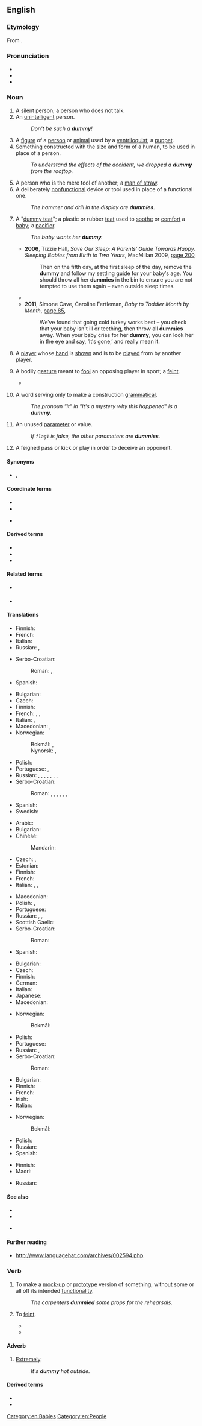 ==English==

===Etymology===
From {{suffix|en|dumb|y}}.

===Pronunciation===
* {{IPA|/ˈdʌmi/|lang=en}}
* {{audio|EN-AU ck1 dummy.ogg|Audio (AU)|lang=en}}
* {{rhymes|ʌmi|lang=en}}

===Noun===
{{en-noun|dummies}}

# A silent person; a person who does not talk.
# An [[unintelligent]] person.
#: ''Don't be such a '''dummy'''!''
# A [[figure]] of a [[person]] or [[animal]] used by a [[ventriloquist]]; a [[puppet]].
# Something constructed with the size and form of a human, to be used in place of a person.
#: ''To understand the effects of the accident, we dropped a '''dummy''' from the rooftop.''
# A person who is the mere tool of another; a [[man of straw]].
# A deliberately [[nonfunctional]] device or tool used in place of a functional one.
#: ''The hammer and drill in the display are '''dummies'''.''
# {{lb|en|AU|UK|NZ}} A "[[dummy teat]]"; a plastic or rubber [[teat]] used to [[soothe]] or [[comfort]] a [[baby]]; a [[pacifier]]. {{defdate|from 20th c.}}
#: {{syn|en|Thesaurus:pacifier}}
#: ''The baby wants her '''dummy'''.''
#* '''2006''', Tizzie Hall, ''Save Our Sleep: A Parents′ Guide Towards Happy, Sleeping Babies from Birth to Two Years'', MacMillan 2009, [http://books.google.com.au/books?id=dLgyUaMpYukC&pg=PA200&dq=%22dummy%22|%22dummies%22+baby+-intitle:%22dummies%22+-inauthor:%22%22&hl=en&sa=X&ei=d4JHT9D3KIvumAXR0YCsDg&redir_esc=y#v=onepage&q=%22dummy%22|%22dummies%22%20baby%20-intitle%3A%22dummies%22%20-inauthor%3A%22%22&f=false page 200],
#*: Then on the fifth day, at the first sleep of the day, remove the '''dummy''' and follow my settling guide for your baby′s age. You should throw all her '''dummies''' in the bin to ensure you are not tempted to use them again – even outside sleep times.
#* {{quote-text|lang=en|year=2008|author=Bern|title=Bern's Fairy Tales|page=15|url=http://books.google.com.au/books?id=AYro8LGJi0kC&pg=PA15&dq=%22dummy%22%7C%22dummies%22+baby+-intitle:%22dummies%22+-inauthor:%22%22&hl=en&sa=X&ei=jIRHT6WbEs-ZiAeduNWPDg&redir_esc=y#v=onepage&q=%22dummy%22%7C%22dummies%22%20baby%20-intitle%3A%22dummies%22%20-inauthor%3A%22%22&f=false|passage=No Fairy baby has ever been seen to suck its thumb or to use a '''dummy'''.}}
#* '''2011''', Simone Cave, Caroline Fertleman, ''Baby to Toddler Month by Month'', [http://books.google.com.au/books?id=zU4urJjhopMC&pg=PA85&dq=%22dummy%22|%22dummies%22+baby+-intitle:%22dummies%22+-inauthor:%22%22&hl=en&sa=X&ei=3X5HT-rOMtGhiAfUtpCQDg&redir_esc=y#v=onepage&q=%22dummy%22|%22dummies%22%20baby%20-intitle%3A%22dummies%22%20-inauthor%3A%22%22&f=false page 85],
#*: We′ve found that going cold turkey works best – you check that your baby isn't ill or teething, then throw all '''dummies''' away. When your baby cries for her '''dummy''', you can look her in the eye and say, ‘It′s gone,’ and really mean it.
# {{lb|en|card games|chiefly|bridge}} A [[player]] whose [[hand]] is [[show]]n and is to be [[play]]ed from by another player.
# {{lb|en|UK}} A bodily [[gesture]] meant to [[fool]] an opposing player in sport; a [[feint]].
#: {{synonyms|en|juke}}
#* {{quote-journal
|lang=en
|date=January 12, 2011
|author=Saj Chowdhury
|title=Liverpool 2 - 1 Liverpool
|work=BBC
|url=http://news.bbc.co.uk/sport2/hi/football/eng_prem/9345343.stm
|page=
|passage=Raul Meireles was the victim of the home side's hustling on this occasion giving the ball away to the impressive David Vaughan who slipped in Taylor-Fletcher. The striker sold Daniel Agger with the best '''dummy''' of the night before placing his shot past keeper Pepe Reina.}}
# {{lb|en|linguistics}} A word serving only to make a construction [[grammatical]].
#: ''The pronoun "it" in "It's a mystery why this happened" is a '''dummy'''.''
# {{lb|en|programming}} An unused [[parameter]] or value.
#: ''If <code>flag1</code> is false, the other parameters are '''dummies'''.''
# {{lb|en|sports|mostly|rugby|soccer}} A feigned pass or kick or play in order to deceive an opponent.

====Synonyms====
* {{sense|a thing in the form of a person}} {{l|en|mannequin}}, {{l|en|marionette}}

====Coordinate terms====
{{sense|unintelligent person}}
* {{l|en|half-wit}}
* {{l|en|idiot}}
{{sense|silent person}}
* {{l|en|mute}}

====Derived terms====
* {{l|en|dummy bid}}
* {{l|en|dummy bidder}}
* {{l|en|sell the dummy}}

====Related terms====
* {{sense|silent person}} {{l|en|dumb}}
* {{sense|unintelligent person}} {{l|en|dumb}}

====Translations====
{{trans-top|a silent person}}
* Finnish: {{t+|fi|tuppisuu}}
* French: {{t+|fr|muet|m}}
* Italian: {{t+|it|taciturno}}
* Russian: {{t+|ru|молчу́н|m|sc=Cyrl}}, {{t+|ru|молчу́нья|f|sc=Cyrl}}
{{trans-mid}}
* Serbo-Croatian:
*: Roman: {{t|sh|mučaljivac|m}}, {{t+|sh|mutavac|m}}
* Spanish: {{t+|es|silencioso|m}}
{{trans-bottom}}

{{trans-top|an unintelligent person}}
* Bulgarian: {{t+|bg|тъпак|m}}
* Czech: {{t+|cs|hlupák|m}}
* Finnish: {{t+|fi|tollo}}
* French: {{t+|fr|idiot|m}}, {{t+|fr|idiote|f}}, {{t+|fr|imbécile|m|f}}
* Italian: {{t+|it|stupido|m}}, {{t+|it|it|m|alt=scemo}}
* Macedonian: {{t|mk|глупак|m}}, {{t|mk|глупачка|f}}
* Norwegian:
*: Bokmål: {{t|nb|dumming|m}}, {{t|nb|tosk|m}}
*: Nynorsk: {{t|nn|dumming|m}}, {{t|nn|tosk|m}}
{{trans-mid}}
* Polish: {{t+|pl|głupek|m}}
* Portuguese: {{t+|pt|idiota|m|f}}, {{t+|pt|imbecil|m|f}}
* Russian: {{t+|ru|дура́к|m}}, {{t+|ru|глупе́ц|m}}, {{t+|ru|ду́рень|m}}, {{t+|ru|ду́ра|f|f}}, {{t+|ru|болва́н|m}}, {{t+|ru|ча́йник|m}}, {{t+|ru|тупи́ца|m|f}}, {{t+|ru|бе́столочь|f}}
* Serbo-Croatian:
*: Roman: {{t+|sh|glupan}}, {{t+|sh|budala}}, {{t+|sh|blesan}}, {{t+|sh|tupan}}, {{t+|sh|tupavac}}, {{t+|sh|blentavac}}, {{t+|sh|blento}}
* Spanish: {{t+|es|tonto|m}}
* Swedish: {{t+|sv|dumhuvud|n}}
{{trans-bottom}}

{{trans-top|something constructed with the size and form of a human}}
* Arabic: {{t|ar|دُمْيَة}}
* Bulgarian: {{t+|bg|манекен|m}}
* Chinese:
*: Mandarin: {{t+|cmn|假人|tr=jiǎrén}}
* Czech: {{t|cs|figurína|f}}, {{t+|cs|panák|m}}
* Estonian: {{t|et|mannekeen}}
* Finnish: {{t|fi|mallinukke}}
* French: {{t+|fr|mannequin|m}}
* Italian: {{t+|it|manichino|m}}, {{t+|it|sagoma|f}}, {{t+|it|fantoccio|m}}
{{trans-mid}}
* Macedonian: {{t|mk|кукла|f}}
* Polish: {{t+|pl|manekin|m}}, {{t+|pl|kukła|f}}
* Portuguese: {{t+|pt|manequim|m}}
* Russian: {{t+|ru|манеке́н|m}}, {{t+|ru|ку́кла|f|sc=Cyrl}}, {{t+|ru|чу́чело|n|sc=Cyrl}} {{qualifier|effigy, scarecrow}}
* Scottish Gaelic: {{qualifier|female}} {{t|gd|breugag|f}}
* Serbo-Croatian:
*: Roman: {{t+|sh|maneken|m}}
* Spanish: {{t+|es|maniquí|m}}
{{trans-bottom}}

{{trans-see|pacifier}}

{{trans-top|a deliberately nonfunctional placeholder}}
* Bulgarian: {{t+|bg|бутафо́рия|f}}
* Czech: {{t|cs|atrapa|f}}
* Finnish: {{t+|fi|malli}}
* German: {{t+|de|Attrappe|f}}
* Italian: {{t+|it|simulacro|m}}
* Japanese: {{t|ja|ダミー|tr=damī|sc=Jpan}}
* Macedonian: {{t|mk|макета|f}}
{{trans-mid}}
* Norwegian:
*: Bokmål: {{t+|nb|dummy|m}}
* Polish: {{t+|pl|atrapa|f}}
* Portuguese: {{t+|pt|simulacro|m}}
* Russian: {{t+|ru|маке́т|m|sc=Cyrl}}, {{t+|ru|бутафо́рия|f|sc=Cyrl}}
* Serbo-Croatian:
*: Roman: {{t+|sh|atrapa|f}}
{{trans-bottom}}

{{trans-top|(bridge) the partner of the winning bidder, who shows his or her hand.}}
* Bulgarian: {{t+|bg|мор}}
* Finnish: {{t|fi|lepääjä}}
* French: {{t+|fr|mort|m}}
* Irish: {{t|ga|balbhán|m}}
* Italian: {{t+|it|morto|m}}
{{trans-mid}}
* Norwegian:
*: Bokmål: {{t+|nb|blindemann|m}}
* Polish: {{t+|pl|dziadek|m}}
* Russian: {{t+|ru|болва́н|m}}
* Spanish: {{t+|es|muerto|m}}
{{trans-bottom}}

{{trans-top|a feigned pass or play to deceive others in sport}}
* Finnish: {{t+|fi|harhautus}}
* Maori: {{t|mi|tohipa}}
{{trans-mid}}
* Russian: {{t+|ru|финт|m}}
{{trans-bottom}}

====See also====
{{sense|non-functional device}}
* {{l|en|dud}}
* {{l|en|fake}}
{{sense|gesture meant to fool}}
* {{l|en|feint}}

====Further reading====
* http://www.languagehat.com/archives/002594.php

===Verb===
{{en-verb|dummies|dummying|dummied}}

# To make a [[mock-up]] or [[prototype]] version of something, without some or all off its intended [[functionality]].
#: ''The carpenters '''dummied''' some props for the rehearsals.''
# {{lb|en|sports}} To [[feint]].
#: {{synonyms|en|juke}}
#* {{quote-journal
|lang=en
|date=February 1, 2011
|author=Mandeep Sanghera
|title=Man Utd 3 - 1 Aston Villa
|work=BBC
|url=http://news.bbc.co.uk/sport2/hi/football/eng_prem/9379942.stm
|page=
|passage=The more glamorous qualities usually associated with him are skill and pace and he used those to race on to a ball across him and '''dummy''' a defender before having a right-foot shot saved.}}
#* {{quote-journal
|lang=en
|date=January 15, 2011
|author=Kevin Darling
|title=West Ham 0 - 3 Arsenal
|work=BBC
|url=http://news.bbc.co.uk/sport2/hi/football/eng_prem/9359364.stm
|page=
|passage=For the first, the 30-year-old allowed Walcott space on the right to send in a pass that was expertly '''dummied''' by Samir Nasri, allowing Van Persie to swivel and smash right-footed past Robert Green.}}

====Adverb====
{{en-adv}}

# {{lb|en|slang}} [[extremely|Extremely]].
#: ''It's '''dummy''' hot outside.''

====Derived terms====
* {{l|en|dummy out}}
* {{l|en|dummy up}}

[[Category:en:Babies]]
[[Category:en:People]]